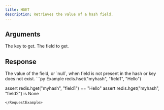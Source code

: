 ```yaml
---
title: HGET
description: Retrieves the value of a hash field.
---
```



## Arguments

<ParamField body="key" type="str" required>
  The key to get.
</ParamField>

<ParamField body="field" type="str" required>
 The field to get.
</ParamField>

## Response

<ResponseField  type="Optional[str]">
  The value of the field, or `null`, when field is not present in the hash or key does not exist.
</ResponseField>

<RequestExample>
```py Example
redis.hset("myhash", "field1", "Hello")

assert redis.hget("myhash", "field1") == "Hello"
assert redis.hget("myhash", "field2") is None
```
</RequestExample>